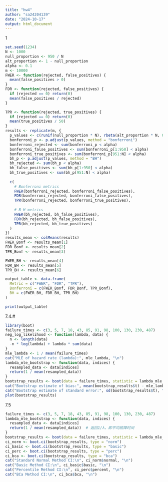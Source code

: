 ```yaml
---
title: "hw4"
author: "sa24204139"
date: "2024-10-17"
output: html_document
---
```

1
```r
set.seed(1234)
N <- 1000
null_proportion <- 950 / N  
alt_proportion <- 1 - null_proportion  
alpha <- 0.1
m <- 10000
FWER <- function(rejected, false_positives) {
  mean(false_positives > 0)
}
FDR <- function(rejected, false_positives) {
  if (rejected == 0) return(0)
  mean(false_positives / rejected)
}

TPR <- function(rejected, true_positives) {
  if (rejected == 0) return(0)
  mean(true_positives / 50) 
}
results <- replicate(m, {
  p_values <- c(runif(null_proportion * N), rbeta(alt_proportion * N, 0.1, 1))
  bonferroni_p <- p.adjust(p_values, method = "bonferroni")
  bonferroni_rejected <- sum(bonferroni_p < alpha)
  bonferroni_false_positives <- sum(bonferroni_p[1:950] < alpha)
  bonferroni_true_positives <- sum(bonferroni_p[951:N] < alpha)
  bh_p <- p.adjust(p_values, method = "BH")
  bh_rejected <- sum(bh_p < alpha)
  bh_false_positives <- sum(bh_p[1:950] < alpha)
  bh_true_positives <- sum(bh_p[951:N] < alpha)
  
  c(
    # Bonferroni metrics
    FWER(bonferroni_rejected, bonferroni_false_positives),
    FDR(bonferroni_rejected, bonferroni_false_positives),
    TPR(bonferroni_rejected, bonferroni_true_positives),
    
    # B-H metrics
    FWER(bh_rejected, bh_false_positives),
    FDR(bh_rejected, bh_false_positives),
    TPR(bh_rejected, bh_true_positives)
  )
})
results_mean <- colMeans(results)
FWER_Bonf <- results_mean[1]
FDR_Bonf <- results_mean[2]
TPR_Bonf <- results_mean[3]

FWER_BH <- results_mean[4]
FDR_BH <- results_mean[5]
TPR_BH <- results_mean[6]

output_table <- data.frame(
  Metric = c("FWER", "FDR", "TPR"),
  Bonferroni = c(FWER_Bonf, FDR_Bonf, TPR_Bonf),
  BH = c(FWER_BH, FDR_BH, TPR_BH)
)

print(output_table)
```
7.4.# 
```r
library(boot)
failure_times <- c(3, 5, 7, 18, 43, 85, 91, 98, 100, 130, 230, 487)
neg_log_likelihood <- function(lambda, data) {
  n <- length(data)
  -n * log(lambda) + lambda * sum(data)
}
mle_lambda <- 1 / mean(failure_times)
cat("MLE of hazard rate (lambda):", mle_lambda, "\n")
lambda_mle_bootstrap <- function(data, indices) {
  resampled_data <- data[indices]
  return(1 / mean(resampled_data))
}
bootstrap_results <- boot(data = failure_times, statistic = lambda_mle_bootstrap, R = 1000)
cat("Bootstrap estimate of bias:", mean(bootstrap_results$t) - mle_lambda, "\n")
cat("Bootstrap estimate of standard error:", sd(bootstrap_results$t), "\n")
plot(bootstrap_results)
```
7.5
```r
failure_times <- c(3, 5, 7, 18, 43, 85, 91, 98, 100, 130, 230, 487)
lambda_mle_bootstrap <- function(data, indices) {
  resampled_data <- data[indices]
  return(1 / mean(resampled_data))  # 返回1/λ，即平均故障时间
}
bootstrap_results <- boot(data = failure_times, statistic = lambda_mle_bootstrap, R = 1000)
ci_norm <- boot.ci(bootstrap_results, type = "norm")
ci_basic <- boot.ci(bootstrap_results, type = "basic")
ci_perc <- boot.ci(bootstrap_results, type = "perc")
ci_bca <- boot.ci(bootstrap_results, type = "bca")
cat("Standard Normal Method CI:\n", ci_norm$normal, "\n")
cat("Basic Method CI:\n", ci_basic$basic, "\n")
cat("Percentile Method CI:\n", ci_perc$percent, "\n")
cat("BCa Method CI:\n", ci_bca$bca, "\n")
```